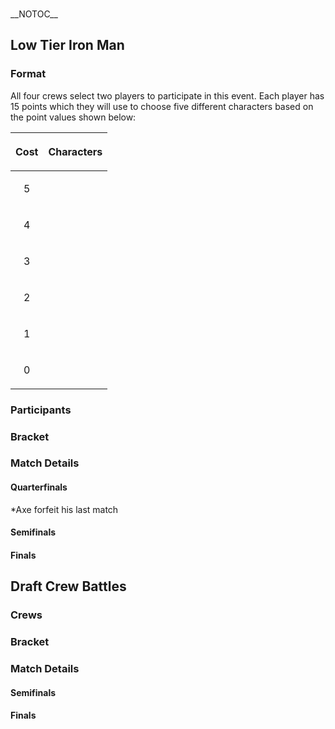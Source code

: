 {{DISPLAYTITLE:Smash Summit - Spring 2017: Crew Events}}
{{Smash Summit Spring 2017 Tabs|This=5}}<br/>__NOTOC__

{{Tabs dynamic
|name1=Low Tier Iron Man
|name2=Draft Crew Battles
|This=1
}}
{{Tabs dynamic/tab|1}}
==Low Tier Iron Man==
===Format===
All four crews select two players to participate in this event. Each player has 15 points which they will use to choose five different characters based on the point values shown below:

{| class="wikitable"
|-
! style="text-align: center;" | Cost 
! colspan="7" | Characters
|-
| style="text-align: center;" | 5 || {{head/fox}} {{head/falco}} {{head/marth}} {{head/sheik}}
|-
| style="text-align: center;" | 4 || {{head/peach}} {{head/jigglypuff}} 
|-
| style="text-align: center;" | 3 || {{head/ic}} {{head/falcon}} {{head/pikachu}} {{head/samus}} 
|-
| style="text-align: center;" | 2 || {{head/doc}} {{head/yoshi}} {{head/luigi}} {{head/ganon}} {{head/mario}} {{head/yl}} {{head/dk}}
|-
| style="text-align: center;" | 1 || {{head/link}} {{head/gaw}} {{head/roy}} {{head/mewtwo}} {{head/zelda}} {{head/ness}} {{head/pichu}}
|-
| style="text-align: center;" | 0 || {{head/bowser}} {{head/kirby}} 
|}

===Participants===
{{Box|start|padding=1em}}
{{NotableStart|nbcol=1|title=Team Beer}}
{{Notable|Mango|flag=us|chars=fox,falco,cf,mario,kirby}}
{{Notable|S2J|flag=us|chars=falco,marth,falcon,dk,kirby}}
{{NotableEnd}}
{{Box|break|padding=1em}}
{{NotableStart|nbcol=1|title=L o s L e f f o s 2.0}}
{{Notable|Leffen|flag=se|chars=fox,falco,doc,yoshi,mewtwo}}
{{Notable|Ice|flag=de|chars=fox,sheik,doc,mario,zelda}}
{{NotableEnd}}
{{Box|break|padding=1em}}
{{NotableStart|nbcol=1|title=Meme Teme}}
{{Notable|Plup|flag=us|chars=fox,sheik,samus,luigi,bowser}}
{{Notable|Mew2King|flag=us|chars=marth,sheik,cf,pichu,roy}}
{{NotableEnd}}
{{Box|break|padding=1em}}
{{NotableStart|nbcol=1|title=The Armadas}}
{{Notable|Axe|flag=us|chars=marth,pikachu,ic,ganon,yl}}
{{Notable|Armada|flag=se|chars=fox,peach,sheik,gaw,kirby}}
{{NotableEnd}}
{{Box|end}}

===Bracket===
{{8SEBracket
|column-width=150

<!-- QUARTERFINALS -->
|r1m1p1=Mango |r1m1p1flag=us |r1m1p1score=16
|r1m1p2=Axe |r1m1p2flag=us |r1m1p2score=11
|r1m1win=1

|r1m2p1=Leffen |r1m2p1flag=se |r1m2p1score=19
|r1m2p2=Plup |r1m2p2flag=us |r1m2p2score=20
|r1m2win=2

|r1m3p1=Armada |r1m3p1flag=se |r1m3p1score=20
|r1m3p2=S2J |r1m3p2flag=us |r1m3p2score=10
|r1m3win=1

|r1m4p1=Mew2King |r1m4p1flag=us |r1m4p1score=20
|r1m4p2=Ice |r1m4p2flag=de |r1m4p2score=18
|r1m4win=1

<!-- SEMIFINALS -->
|r2m1p1=Mango |r2m1p1flag=us |r2m1p1score=20
|r2m1p2=Plup |r2m1p2flag=us |r2m1p2score=18
|r2m1win=1

|r2m2p1=Armada |r2m2p1flag=se |r2m2p1score=20
|r2m2p2=Mew2King |r2m2p2flag=us |r2m2p2score=16
|r2m2win=1

<!-- FINALS -->
|r3m1p1=Mango |r3m1p1flag=us |r3m1p1score=20
|r3m1p2=Armada |r3m1p2flag=se |r3m1p2score=19
|r3m1win=1
}}

===Match Details===
====Quarterfinals====
{{TeamMatch/start
|team1literal='''Mango''' {{flag/us}} 
|team2literal={{flag/us}} '''Axe'''
|date=March 2, 2017
|startingstocks=4
|teamwin=1
|width=210

|team1matches=4
|team2matches=2
|team1stocks=9
|team2stocks=4
}}
{{TeamMatch/row |p1=Mango |p1char=cf |p1s2=3 |p2=Axe |p2char=yl |p2s2=0 |win=1 |stage=Battlefield}}
{{TeamMatch/row |p1=Mango |p1char=cf |p1s2=0 |p2=Axe |p2char=pikachu |p2s2=2 |win=2 |stage=Final Destination}}
{{TeamMatch/row |p1=Mango |p1char=mario |p1s2=4 |p2=Axe |p2char=pikachu |p2s2=0 |win=1 |stage=Yoshi's Story}}
{{TeamMatch/row |p1=Mango |p1char=mario |p1s2=1 |p2=Axe |p2char=ic |p2s2=0 |win=1 |stage=Pokémon Stadium}}
{{TeamMatch/row |p1=Mango |p1char=mario |p1s2=0 |p2=Axe |p2char=marth |p2s2=3 |win=2 |stage=Battlefield}}
{{TeamMatch/row |p1=Mango |p1char=falco |p1s2=1 |p2=Axe |p2char=marth |p2s2=0 |win=1 |stage=Yoshi's Story}}
{{TeamMatch/end |vod=https://www.youtube.com/watch?v=_F_rtwTWkyA}}
<nowiki>*</nowiki>Axe forfeit his last match
{{TeamMatch/start
|team1literal='''Leffen''' {{flag/se}} 
|team2literal={{flag/us}} '''Plup'''
|date=March 2, 2017
|startingstocks=4
|teamwin=2
|width=210

|team1matches=4
|team2matches=5
|team1stocks=0
|team2stocks=1
}}
{{TeamMatch/row |p1=Leffen |p1char=doc |p1s2=0 |p2=Plup |p2char=luigi |p2s2=2 |win=2 |stage=Dream Land}}
{{TeamMatch/row |p1=Leffen |p1char=yoshi |p1s2=1 |p2=Plup |p2char=luigi |p2s2=0 |win=1 |stage=Pokémon Stadium}}
{{TeamMatch/row |p1=Leffen |p1char=yoshi |p1s2=0 |p2=Plup |p2char=bowser |p2s2=2 |win=2 |stage=Yoshi's Story}}
{{TeamMatch/row |p1=Leffen |p1char=falco |p1s2=4 |p2=Plup |p2char=bowser |p2s2=0 |win=1 |stage=Final Destination}}
{{TeamMatch/row |p1=Leffen |p1char=falco |p1s2=0 |p2=Plup |p2char=samus |p2s2=2 |win=2 |stage=Fountain of Dreams}}
{{TeamMatch/row |p1=Leffen |p1char=fox |p1s2=3 |p2=Plup |p2char=samus |p2s2=0 |win=1 |stage=Final Destination}}
{{TeamMatch/row |p1=Leffen |p1char=fox |p1s2=2 |p2=Plup |p2char=sheik |p2s2=0 |win=1 |stage=Battlefield}}
{{TeamMatch/row |p1=Leffen |p1char=fox |p1s2=0 |p2=Plup |p2char=fox |p2s2=3 |win=2 |stage=Battlefield}}
{{TeamMatch/row |p1=Leffen |p1char=mewtwo |p1s2=0 |p2=Plup |p2char=fox |p2s2=1 |win=2 |stage=Final Destination}}
{{TeamMatch/end |vod=https://www.youtube.com/watch?v=kQ60vPPq0Fg}}
{{TeamMatch/start
|team1literal='''Armada''' {{flag/se}} 
|team2literal={{flag/us}} '''S2J'''
|date=March 2, 2017
|startingstocks=4
|teamwin=1
|width=210

|team1matches=5
|team2matches=2
|team1stocks=10
|team2stocks=0
}}
{{TeamMatch/row |p1=Armada |p1char=sheik |p1s2=4 |p2=S2J |p2char=marth |p2s2=0 |win=1 |stage=Battlefield}}
{{TeamMatch/row |p1=Armada |p1char=sheik |p1s2=2 |p2=S2J |p2char=falco |p2s2=0 |win=1 |stage=Pokémon Stadium}}
{{TeamMatch/row |p1=Armada |p1char=sheik |p1s2=0 |p2=S2J |p2char=cf |p2s2=2 |win=2 |stage=Battlefield}}
{{TeamMatch/row |p1=Armada |p1char=kirby |p1s2=1 |p2=S2J |p2char=cf |p2s2=0 |win=1 |stage=Battlefield}}
{{TeamMatch/row |p1=Armada |p1char=kirby |p1s2=0 |p2=S2J |p2char=kirby |p2s2=3 |win=2 |stage=Battlefield}}
{{TeamMatch/row |p1=Armada |p1char=gaw |p1s2=4 |p2=S2J |p2char=kirby |p2s2=0 |win=1 |stage=Final Destination}}
{{TeamMatch/row |p1=Armada |p1char=gaw |p1s2=2 |p2=S2J |p2char=dk |p2s2=0 |win=1 |stage=Yoshi's Story}}
{{TeamMatch/end |vod=https://www.youtube.com/watch?v=DkYA-MLmNA4}}
{{TeamMatch/start
|team1literal='''Mew2King''' {{flag/us}} 
|team2literal={{flag/de}} '''Ice'''
|date=March 2, 2017
|startingstocks=4
|teamwin=1
|width=210

|team1matches=5
|team2matches=4
|team1stocks=2
|team2stocks=0
}}
{{TeamMatch/row |p1=Mew2King |p1char=cf |p1s2=2 |p2=Ice |p2char=doc |p2s2=0 |win=1 |stage=Battlefield}}
{{TeamMatch/row |p1=Mew2King |p1char=cf |p1s2=0 |p2=Ice |p2char=sheik |p2s2=3 |win=2 |stage=Fountain of Dreams}}
{{TeamMatch/row |p1=Mew2King |p1char=sheik |p1s2=2 |p2=Ice |p2char=sheik |p2s2=0 |win=1 |stage=Battlefield}}
{{TeamMatch/row |p1=Mew2King |p1char=sheik |p1s2=0 |p2=Ice |p2char=mario |p2s2=2 |win=2 |stage=Final Destination}}
{{TeamMatch/row |p1=Mew2King |p1char=pichu |p1s2=2 |p2=Ice |p2char=mario |p2s2=0 |win=1 |stage=Dream Land}}
{{TeamMatch/row |p1=Mew2King |p1char=pichu |p1s2=0 |p2=Ice |p2char=fox |p2s2=2 |win=2 |stage=Pokémon Stadium}}
{{TeamMatch/row |p1=Mew2King |p1char=roy |p1s2=0 |p2=Ice |p2char=fox |p2s2=1 |win=2 |stage=Final Destination}}
{{TeamMatch/row |p1=Mew2King |p1char=marth |p1s2=4 |p2=Ice |p2char=fox |p2s2=0 |win=1 |stage=Final Destination}}
{{TeamMatch/row |p1=Mew2King |p1char=marth |p1s2=2 |p2=Ice |p2char=zelda |p2s2=0 |win=1 |stage=Battlefield}}
{{TeamMatch/end |vod=https://www.youtube.com/watch?v=v4NENjt4KYE}}

====Semifinals====
{{TeamMatch/start
|team1literal='''Mango''' {{flag/us}} 
|team2literal={{flag/us}} '''Plup'''
|date=March 2, 2017
|startingstocks=4
|teamwin=1
|width=210

|team1matches=5
|team2matches=4
|team1stocks=2
|team2stocks=0
}}
{{TeamMatch/row |p1=Mango |p1char=cf |p1s2=1 |p2=Plup |p2char=samus |p2s2=0 |win=1 |stage=Yoshi's Story}}
{{TeamMatch/row |p1=Mango |p1char=cf |p1s2=0 |p2=Plup |p2char=luigi |p2s2=3 |win=2 |stage=Battlefield}}
{{TeamMatch/row |p1=Mango |p1char=mario |p1s2=0 |p2=Plup |p2char=luigi |p2s2=1 |win=2 |stage=Yoshi's Story}}
{{TeamMatch/row |p1=Mango |p1char=kirby |p1s2=2 |p2=Plup |p2char=luigi |p2s2=0 |win=1 |stage=Yoshi's Story}}
{{TeamMatch/row |p1=Mango |p1char=kirby |p1s2=0 |p2=Plup |p2char=bowser |p2s2=1 |win=2 |stage=Yoshi's Story}}
{{TeamMatch/row |p1=Mango |p1char=fox |p1s2=4 |p2=Plup |p2char=bowser |p2s2=0 |win=1 |stage=Dream Land}}
{{TeamMatch/row |p1=Mango |p1char=fox |p1s2=2 |p2=Plup |p2char=fox |p2s2=0 |win=1 |stage=Battlefield}}
{{TeamMatch/row |p1=Mango |p1char=fox |p1s2=0 |p2=Plup |p2char=sheik |p2s2=3 |win=2 |stage=Battlefield}}
{{TeamMatch/row |p1=Mango |p1char=falco |p1s2=2 |p2=Plup |p2char=sheik |p2s2=0 |win=1 |stage=Yoshi's Story}}
{{TeamMatch/end |vod=https://www.youtube.com/watch?v=wb0l4FWW-a8}}
{{TeamMatch/start
|team1literal='''Armada''' {{flag/se}} 
|team2literal={{flag/us}} '''Mew2King'''
|date=March 2, 2017
|startingstocks=4
|teamwin=1
|width=210

|team1matches=5
|team2matches=4
|team1stocks=4
|team2stocks=0
}}
{{TeamMatch/row |p1=Armada |p1char=fox |p1s2=2 |p2=Mew2King |p2char=pichu |p2s2=0 |win=1 |stage=Battlefield}}
{{TeamMatch/row |p1=Armada |p1char=fox |p1s2=1 |p2=Mew2King |p2char=mewtwo |p2s2=0 |win=1 |stage=Final Destination}}
{{TeamMatch/row |p1=Armada |p1char=fox |p1s2=0 |p2=Mew2King |p2char=cf |p2s2=2 |win=2 |stage=Dream Land}}
{{TeamMatch/row |p1=Armada |p1char=kirby |p1s2=1 |p2=Mew2King |p2char=cf |p2s2=0 |win=1 |stage=Battlefield}}
{{TeamMatch/row |p1=Armada |p1char=kirby |p1s2=0 |p2=Mew2King |p2char=sheik |p2s2=3 |win=2 |stage=Dream Land}}
{{TeamMatch/row |p1=Armada |p1char=peach |p1s2=2 |p2=Mew2King |p2char=sheik |p2s2=0 |win=1 |stage=Dream Land}}
{{TeamMatch/row |p1=Armada |p1char=peach |p1s2=0 |p2=Mew2King |p2char=marth |p2s2=3 |win=2 |stage=Final Destination}}
{{TeamMatch/row |p1=Armada |p1char=gaw |p1s2=0 |p2=Mew2King |p2char=marth |p2s2=2 |win=2 |stage=Battlefield}}
{{TeamMatch/row |p1=Armada |p1char=sheik |p1s2=4 |p2=Mew2King |p2char=marth |p2s2=0 |win=1 |stage=Dream Land}}
{{TeamMatch/end |vod=https://www.youtube.com/watch?v=CVW7hcDLf0s}}

====Finals====
{{TeamMatch/start
|team1literal='''Mango''' {{flag/us}} 
|team2literal={{flag/se}} '''Armada'''
|date=March 2, 2017
|startingstocks=4
|teamwin=1
|width=210

|team1matches=5
|team2matches=4
|team1stocks=1
|team2stocks=0
}}
{{TeamMatch/row |p1=Mango |p1char=cf |p1s2=1 |p2=Armada |p2char=fox |p2s2=0 |win=1 |stage=Battlefield}}
{{TeamMatch/row |p1=Mango |p1char=cf |p1s2=0 |p2=Armada |p2char=kirby |p2s2=3 |win=2 |stage=Fountain of Dreams}}
{{TeamMatch/row |p1=Mango |p1char=kirby |p1s2=0 |p2=Armada |p2char=kirby |p2s2=1 |win=2 |stage=Yoshi's Story}}
{{TeamMatch/row |p1=Mango |p1char=mario |p1s2=4 |p2=Armada |p2char=kirby |p2s2=0 |win=1 |stage=Yoshi's Story}}
{{TeamMatch/row |p1=Mango |p1char=mario |p1s2=0 |p2=Armada |p2char=gaw |p2s2=1 |win=2 |stage=Battlefield}}
{{TeamMatch/row |p1=Mango |p1char=fox |p1s2=4 |p2=Armada |p2char=gaw |p2s2=0 |win=1 |stage=Yoshi's Story}}
{{TeamMatch/row |p1=Mango |p1char=fox |p1s2=1 |p2=Armada |p2char=peach |p2s2=0 |win=1 |stage=Final Destination}}
{{TeamMatch/row |p1=Mango |p1char=fox |p1s2=0 |p2=Armada |p2char=sheik |p2s2=3 |win=2 |stage=Battlefield}}
{{TeamMatch/row |p1=Mango |p1char=falco |p1s2=1 |p2=Armada |p2char=sheik |p2s2=0 |win=1 |stage=Yoshi's Story}}
{{TeamMatch/end |vod=https://www.youtube.com/watch?v=4vNeQltbzY0}}

{{Tabs dynamic/tab|2}}

==Draft Crew Battles==
===Crews===
{{Box|start|padding=1em}}
{{NotableStart|nbcol=1|title=Team Beer}}
{{Notable|Mango|flag=us|chars=fox,falco}}
{{Notable|S2J|flag=us|chars=cf}}
{{Notable|PewPewU|flag=us|chars=marth}}
{{Notable|Lucky|flag=us|chars=fox}}
{{Notable|Lovage|flag=us|chars=fox}}
{{NotableEnd}}
{{Box|break|padding=1em}}
{{NotableStart|nbcol=1|title=L o s L e f f o s 2.0}}
{{Notable|Leffen|flag=se|chars=fox}}
{{Notable|Hungrybox|flag=us|chars=puff}}
{{Notable|Ice|flag=de|chars=fox}}
{{Notable|HugS|flag=us|chars=samus}}
{{Notable|Vish|flag=us|chars=cf}}
{{NotableEnd}}
{{Box|break|padding=1em}}
{{NotableStart|nbcol=1|title=Meme Teme}}
{{Notable|Mew2King|flag=us|chars=sheik,marth}}
{{Notable|Plup|flag=us|chars=samus,sheik}}
{{Notable|Westballz|flag=us|chars=falco}}
{{Notable|ChuDat|flag=us|chars=ic}}
{{Notable|Toph|flag=us|chars=fox}}
{{NotableEnd}}
{{Box|break|padding=1em}}
{{NotableStart|nbcol=1|title=The Armadas}}
{{Notable|Armada|flag=se|chars=peach,fox}}
{{Notable|SFAT|flag=us|chars=fox}}
{{Notable|Axe|flag=us|chars=pikachu}}
{{Notable|Infinite Numbers|flag=us|chars=ic}}
{{Notable|HomeMadeWaffles|flag=us|chars=fox}}
{{NotableEnd}}
{{Box|end}}

===Bracket===
{{4SEBracket
<!-- SEMIFINALS -->
|r1m1p1=Team Beer |r1m1p1flag= |r1m1p1score=19
|r1m1p2=L o s L e f f o s 2.0 |r1m1p2flag= |r1m1p2score=20
|r1m1win=2

|r1m2p1=Meme Teme |r1m2p1flag= |r1m2p1score=20
|r1m2p2=The Armadas |r1m2p2flag= |r1m2p2score=18
|r1m2win=1

<!-- FINALS -->
|r2m1p1=L o s L e f f o s 2.0 |r2m1p1flag= |r2m1p1score=20
|r2m1p2=Meme Teme |r2m1p2flag= |r2m1p2score=18
|r2m1win=1
}}

===Match Details===
====Semifinals====
{{TeamMatch/start
|team1literal=Team Beer
|team2literal=L o s L e f f o s 2.0
|date=March 2, 2017
|width=250
|startingstocks=4

|team1matches=4
|team2matches=5
|team1stocks=0
|team2stocks=1
|teamwin=2
}}
{{TeamMatch/row |p1=Lovage |p1char=fox |p1s2=0 |p2=Ice |p2char=fox |p2s2=1 |win=2 |stage=Battlefield}}
{{TeamMatch/row |p1=Lucky |p1char=fox |p1s2=3 |p2=Ice |p2char=fox |p2s2=0 |win=1 |stage=Dream Land}}
{{TeamMatch/row |p1=Lucky |p1char=fox |p1s2=0 |p2=HugS |p2char=samus |p2s2=2 |win=2 |stage=Dream Land}}
{{TeamMatch/row |p1=S2J |p1char=cf |p1s2=3 |p2=HugS |p2char=samus |p2s2=0 |win=1 |stage=Pokémon Stadium}}
{{TeamMatch/row |p1=S2J |p1char=cf |p1s2=0 |p2=Leffen |p2char=fox |p2s2=1 |win=2 |stage=Final Destination}}
{{TeamMatch/row |p1=PewPewU |p1char=marth |p1s2=3 |p2=Leffen |p2char=fox |p2s2=0 |win=1 |stage=Battlefield}}
{{TeamMatch/row |p1=PewPewU |p1char=marth |p1s2=1 |p2=Vish |p2char=cf |p2s2=0 |win=1 |stage=Pokémon Stadium}}
{{TeamMatch/row |p1=PewPewU |p1char=marth |p1s2=0 |p2=Hungrybox |p2char=puff |p2s2=4 |win=2 |stage=Battlefield}}
{{TeamMatch/row |p1=Mango |p1char=falco |p1s2=0 |p2=Hungrybox |p2char=puff |p2s2=1 |win=2 |stage=Pokémon Stadium}}
{{TeamMatch/end |vod=https://www.youtube.com/watch?v=--ATCWWOlPc}}
{{TeamMatch/start
|team1literal=Meme Teme
|team2literal=The Armadas
|date=March 2, 2017
|width=250
|startingstocks=4

|team1matches=5
|team2matches=4
|team1stocks=2
|team2stocks=0
|teamwin=1
}}
{{TeamMatch/row |p1=Plup |p1char=sheik |p1s2=2 |p2=SFAT |p2char=fox |p2s2=0 |win=1 |stage=Dream Land}}
{{TeamMatch/row |p1=Plup |p1char=sheik |p1s2=1 |p2=HomeMadeWaffles |p2char=fox |p2s2=0 |win=1 |stage=Pokémon Stadium}}
{{TeamMatch/row |p1=Plup |p1char=sheik |p1s2=0 |p2=Infinite Numbers |p2char=ic |p2s2=4 |win=2 |stage=Pokémon Stadium}}
{{TeamMatch/row |p1=ChuDat |p1char=ic |p1s2=0 |p2=Infinite Numbers |p2char=ic |p2s2=1 |win=2 |stage=Final Destination}}
{{TeamMatch/row |p1=Toph |p1char=fox |p1s2=3 |p2=Infinite Numbers |p2char=ic |p2s2=0 |win=1 |stage=Yoshi's Story}}
{{TeamMatch/row |p1=Toph |p1char=fox |p1s2=0 |p2=Axe |p2char=pikachu |p2s2=3 |win=2 |stage=Fountain of Dreams}}
{{TeamMatch/row |p1=Westballz |p1char=falco |p1s2=2 |p2=Axe |p2char=pikachu |p2s2=0 |win=1 |stage=Yoshi's Story}}
{{TeamMatch/row |p1=Westballz |p1char=falco |p1s2=0 |p2=Armada |p2char=peach |p2s2=3 |win=2 |stage=Dream Land}}
{{TeamMatch/row |p1=Mew2King |p1char=marth |p1s2=2 |p2=Armada |p2char=peach |p2s2=0 |win=1 |stage=Battlefield}}
{{TeamMatch/end |vod=https://www.youtube.com/watch?v=5fWOLMZZJQI}}

====Finals====
{{TeamMatch/start
|team1literal=L o s L e f f o s 2.0
|team2literal=Meme Teme
|date=March 2, 2017
|width=250
|startingstocks=4

|team1matches=5
|team2matches=4
|team1stocks=2
|team2stocks=0
|teamwin=1
}}
{{TeamMatch/row |p1=Leffen |p1char=Fox |p1s2=0 |p2=Mew2King |p2char=Sheik |p2s2=1 |win=2 |stage=Dream Land}}
{{TeamMatch/row |p1=Ice |p1char=Fox |p1s2=4 |p2=Mew2King |p2char=Sheik |p2s2=0 |win=1 |stage=Final Destination}}
{{TeamMatch/row |p1=Ice |p1char=Fox |p1s2=1 |p2=Westballz |p2char=Falco |p2s2=0 |win=1 |stage=Dream Land}}
{{TeamMatch/row |p1=Ice |p1char=Fox |p1s2=0 |p2=ChuDat |p2char=Ice Climbers |p2s2=4 |win=2 |stage=Dream Land}}
{{TeamMatch/row |p1=HugS |p1char=Samus |p1s2=0 |p2=ChuDat |p2char=Ice Climbers |p2s2=1 |win=2 |stage=Dream Land}}
{{TeamMatch/row |p1=Hungrybox |p1char=Jigglypuff |p1s2=3 |p2=ChuDat |p2char=Ice Climbers |p2s2=0 |win=1 |stage=Battlefield}}
{{TeamMatch/row |p1=Hungrybox |p1char=Jigglypuff |p1s2=1 |p2=Plup |p2char=Sheik |p2s2=0 |win=1 |stage=Pokemon Stadium}}
{{TeamMatch/row |p1=Hungrybox |p1char=Jigglypuff |p1s2=0 |p2=Toph |p2char=Fox |p2s2=2 |win=2 |stage=Final Destination}}
{{TeamMatch/row |p1=Vish |p1char=Captain Falcon |p1s2=2 |p2=Toph |p2char=Fox |p2s2=0 |win=1 |stage=Battlefield}}
{{TeamMatch/end |vod=https://www.youtube.com/watch?v=S3iaoOhqhH4}}
{{Tabs dynamic/end}}
